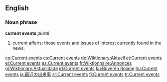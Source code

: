 ==English==
===Noun phrase===
'''current events''' ''plural''

#[[current]] [[affairs]]; those [[event]]s and issues of interest currently found in the news.

[[co:Current events]]
[[cs:Current events]]
[[de:Wiktionary:Aktuell]]
[[et:Current events]]
[[el:Current events]]
[[es:Current events]]
[[fr:Wiktionnaire:Annonces]]
[[gl:Wiktionary:Actualidade]]
[[id:Current events]]
[[ku:Bûyerên Rojane]]
[[hu:Current events]]
[[ja:最近の出来事]]
[[sr:Current events]]
[[fi:Current events]]
[[tr:Current events]]
